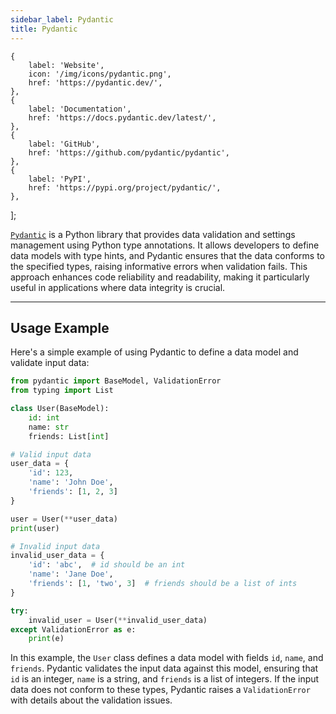 ```yaml
---
sidebar_label: Pydantic
title: Pydantic
---
```



    {
        label: 'Website',
        icon: '/img/icons/pydantic.png',
        href: 'https://pydantic.dev/',
    },
    {
        label: 'Documentation',
        href: 'https://docs.pydantic.dev/latest/',
    },
    {
        label: 'GitHub',
        href: 'https://github.com/pydantic/pydantic',
    },
    {
        label: 'PyPI',
        href: 'https://pypi.org/project/pydantic/',
    },
];

<ToolTags toolName="Pydantic" />

<ToolLinks links={links} />

[`Pydantic`](https://pydantic.dev/) is a Python library that provides data validation and settings management using Python type annotations. It allows developers to define data models with type hints, and Pydantic ensures that the data conforms to the specified types, raising informative errors when validation fails. This approach enhances code reliability and readability, making it particularly useful in applications where data integrity is crucial.

---

## Usage Example

Here's a simple example of using Pydantic to define a data model and validate input data:

```python
from pydantic import BaseModel, ValidationError
from typing import List

class User(BaseModel):
    id: int
    name: str
    friends: List[int]

# Valid input data
user_data = {
    'id': 123,
    'name': 'John Doe',
    'friends': [1, 2, 3]
}

user = User(**user_data)
print(user)

# Invalid input data
invalid_user_data = {
    'id': 'abc',  # id should be an int
    'name': 'Jane Doe',
    'friends': [1, 'two', 3]  # friends should be a list of ints
}

try:
    invalid_user = User(**invalid_user_data)
except ValidationError as e:
    print(e)
```

In this example, the `User` class defines a data model with fields `id`, `name`, and `friends`. Pydantic validates the input data against this model, ensuring that `id` is an integer, `name` is a string, and `friends` is a list of integers. If the input data does not conform to these types, Pydantic raises a `ValidationError` with details about the validation issues.
